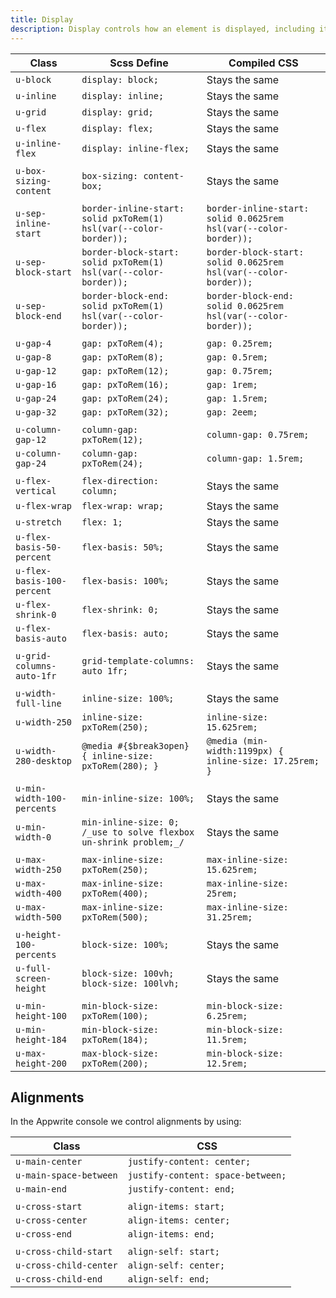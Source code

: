 ```yaml
---
title: Display
description: Display controls how an element is displayed, including its alignment, spacing and size.
---
```


| Class                      | Scss Define                                                       | Compiled CSS                                                     |
| -------------------------- | ----------------------------------------------------------------- | ---------------------------------------------------------------- |
| `u-block`                  | `display: block;`                                                 | Stays the same                                                   |
| `u-inline`                 | `display: inline;`                                                | Stays the same                                                   |
| `u-grid`                   | `display: grid;`                                                  | Stays the same                                                   |
| `u-flex`                   | `display: flex;`                                                  | Stays the same                                                   |
| `u-inline-flex`            | `display: inline-flex;`                                           | Stays the same                                                   |
|                            |                                                                   |                                                                  |
| `u-box-sizing-content`     | `box-sizing: content-box;`                                        | Stays the same                                                   |
|                            |                                                                   |                                                                  |
| `u-sep-inline-start`       | `border-inline-start: solid pxToRem(1) hsl(var(--color-border));` | `border-inline-start: solid 0.0625rem hsl(var(--color-border));` |
| `u-sep-block-start`        | `border-block-start: solid pxToRem(1) hsl(var(--color-border));`  | `border-block-start: solid 0.0625rem hsl(var(--color-border));`  |
| `u-sep-block-end`          | `border-block-end: solid pxToRem(1) hsl(var(--color-border));`    | `border-block-end: solid 0.0625rem hsl(var(--color-border));`    |
|                            |                                                                   |                                                                  |
| `u-gap-4`                  | `gap: pxToRem(4);`                                                | `gap: 0.25rem;`                                                  |
| `u-gap-8`                  | `gap: pxToRem(8);`                                                | `gap: 0.5rem;`                                                   |
| `u-gap-12`                 | `gap: pxToRem(12);`                                               | `gap: 0.75rem;`                                                  |
| `u-gap-16`                 | `gap: pxToRem(16);`                                               | `gap: 1rem;`                                                     |
| `u-gap-24`                 | `gap: pxToRem(24);`                                               | `gap: 1.5rem;`                                                   |
| `u-gap-32`                 | `gap: pxToRem(32);`                                               | `gap: 2eem;`                                                     |
|                            |                                                                   |                                                                  |
| `u-column-gap-12`          | `column-gap: pxToRem(12);`                                        | `column-gap: 0.75rem;`                                           |
| `u-column-gap-24`          | `column-gap: pxToRem(24);`                                        | `column-gap: 1.5rem;`                                            |
|                            |                                                                   |                                                                  |
| `u-flex-vertical`          | `flex-direction: column;`                                         | Stays the same                                                   |
| `u-flex-wrap`              | `flex-wrap: wrap;`                                                | Stays the same                                                   |
| `u-stretch`                | `flex: 1;`                                                        | Stays the same                                                   |
| `u-flex-basis-50-percent`  | `flex-basis: 50%;`                                                | Stays the same                                                   |
| `u-flex-basis-100-percent` | `flex-basis: 100%;`                                               | Stays the same                                                   |
| `u-flex-shrink-0`          | `flex-shrink: 0;`                                                 | Stays the same                                                   |
| `u-flex-basis-auto`        | `flex-basis: auto;`                                               | Stays the same                                                   |
|                            |                                                                   |                                                                  |
| `u-grid-columns-auto-1fr`  | `grid-template-columns: auto 1fr;`                                | Stays the same                                                   |
|                            |                                                                   |                                                                  |
| `u-width-full-line`        | `inline-size: 100%;`                                              | Stays the same                                                   |
| `u-width-250`              | `inline-size: pxToRem(250);`                                      | `inline-size: 15.625rem;`                                        |
| `u-width-280-desktop`      | `@media #{$break3open} { inline-size: pxToRem(280); }`            | `@media (min-width:1199px) { inline-size: 17.25rem; }`           |
|                            |                                                                   |                                                                  |
| `u-min-width-100-percents` | `min-inline-size: 100%;`                                          | Stays the same                                                   |
| `u-min-width-0`            | `min-inline-size: 0; /_use to solve flexbox un-shrink problem;_/` | Stays the same                                                   |
|                            |                                                                   |                                                                  |
| `u-max-width-250`          | `max-inline-size: pxToRem(250);`                                  | `max-inline-size: 15.625rem;`                                    |
| `u-max-width-400`          | `max-inline-size: pxToRem(400);`                                  | `max-inline-size: 25rem;`                                        |
| `u-max-width-500`          | `max-inline-size: pxToRem(500);`                                  | `max-inline-size: 31.25rem;`                                     |
|                            |                                                                   |                                                                  |
| `u-height-100-percents`    | `block-size: 100%;`                                               | Stays the same                                                   |
| `u-full-screen-height`     | `block-size: 100vh; block-size: 100lvh;`                          | Stays the same                                                   |
|                            |                                                                   |                                                                  |
| `u-min-height-100`         | `min-block-size: pxToRem(100);`                                   | `min-block-size: 6.25rem;`                                       |
| `u-min-height-184`         | `min-block-size: pxToRem(184);`                                   | `min-block-size: 11.5rem;`                                       |
| `u-max-height-200`         | `max-block-size: pxToRem(200);`                                   | `min-block-size: 12.5rem;`                                       |

## Alignments

In the Appwrite console we control alignments by using:

| Class                  | CSS                               |
| ---------------------- | --------------------------------- |
| `u-main-center`        | `justify-content: center;`        |
| `u-main-space-between` | `justify-content: space-between;` |
| `u-main-end`           | `justify-content: end;`           |
|                        |                                   |
| `u-cross-start`        | `align-items: start;`             |
| `u-cross-center`       | `align-items: center;`            |
| `u-cross-end`          | `align-items: end;`               |
|                        |                                   |
| `u-cross-child-start`  | `align-self: start;`              |
| `u-cross-child-center` | `align-self: center;`             |
| `u-cross-child-end`    | `align-self: end;`                |
